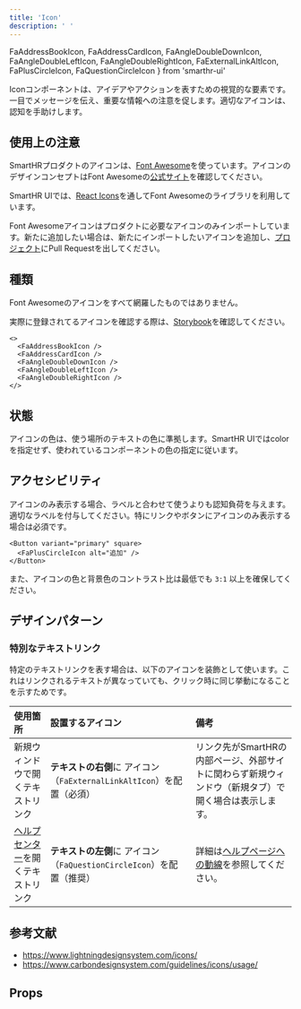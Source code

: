 ```yaml
---
title: 'Icon'
description: ' '
---
```


  FaAddressBookIcon,
  FaAddressCardIcon,
  FaAngleDoubleDownIcon,
  FaAngleDoubleLeftIcon,
  FaAngleDoubleRightIcon,
  FaExternalLinkAltIcon,
  FaPlusCircleIcon,
  FaQuestionCircleIcon
} from 'smarthr-ui'

Iconコンポーネントは、アイデアやアクションを表すための視覚的な要素です。  
一目でメッセージを伝え、重要な情報への注意を促します。適切なアイコンは、認知を手助けします。

<ComponentStory name="Icon" />

## 使用上の注意

SmartHRプロダクトのアイコンは、[Font Awesome](https://fontawesome.com/)を使っています。アイコンのデザインコンセプトはFont Awesomeの[公式サイト](https://fontawesome.com/)を確認してください。

SmartHR UIでは、[React Icons](https://github.com/react-icons/react-icons)を通してFont Awesomeのライブラリを利用しています。

Font Awesomeアイコンはプロダクトに必要なアイコンのみインポートしています。新たに追加したい場合は、新たにインポートしたいアイコンを追加し、[プロジェクト](https://github.com/kufu/smarthr-ui)にPull Requestを出してください。

## 種類

Font Awesomeのアイコンをすべて網羅したものではありません。

実際に登録されてるアイコンを確認する際は、[Storybook](https://story.smarthr-ui.dev/?path=/story/media（メディア）-icon--all)を確認してください。

```tsx editable codeBlock
<>
  <FaAddressBookIcon />
  <FaAddressCardIcon />
  <FaAngleDoubleDownIcon />
  <FaAngleDoubleLeftIcon />
  <FaAngleDoubleRightIcon />
</>
```

## 状態

アイコンの色は、使う場所のテキストの色に準拠します。SmartHR UIではcolorを指定せず、使われているコンポーネントの色の指定に従います。

## アクセシビリティ

アイコンのみ表示する場合、ラベルと合わせて使うよりも認知負荷を与えます。適切なラベルを付与してください。特にリンクやボタンにアイコンのみ表示する場合は必須です。

```tsx editable codeBlock
<Button variant="primary" square>
  <FaPlusCircleIcon alt="追加" />
</Button>
```

また、アイコンの色と背景色のコントラスト比は最低でも `3:1` 以上を確保してください。

## デザインパターン

### 特別なテキストリンク

特定のテキストリンクを表す場合は、以下のアイコンを装飾として使います。これはリンクされるテキストが異なっていても、クリック時に同じ挙動になることを示すためです。

| 使用箇所 | 設置するアイコン | 備考 |
| :--- | :--- | :--- |
| 新規ウィンドウで開くテキストリンク | **テキストの右側**に <FaExternalLinkAltIcon alt="新規ウィンドウ" color="TEXT_LINK" /> アイコン（`FaExternalLinkAltIcon`）を配置（必須） | リンク先がSmartHRの内部ページ、外部サイトに関わらず新規ウィンドウ（新規タブ）で開く場合は表示します。 |
| [ヘルプセンター](https://support.smarthr.jp/ja/)を開くテキストリンク | **テキストの左側**に <FaQuestionCircleIcon alt="ヘルプセンター" color="TEXT_LINK" /> アイコン（`FaQuestionCircleIcon`）を配置（推奨） | 詳細は[ヘルプページへの動線](/products/design-patterns/help-link/#h3-2)を参照してください。 |


## 参考文献

* https://www.lightningdesignsystem.com/icons/
* https://www.carbondesignsystem.com/guidelines/icons/usage/


## Props

<ComponentPropsTable name="FaAddressBookIcon" />
